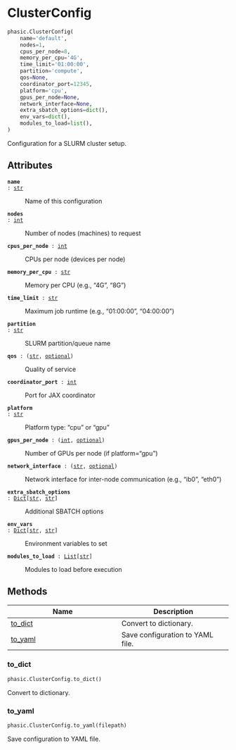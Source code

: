 # ClusterConfig { #phasic.ClusterConfig }

```python
phasic.ClusterConfig(
    name='default',
    nodes=1,
    cpus_per_node=8,
    memory_per_cpu='4G',
    time_limit='01:00:00',
    partition='compute',
    qos=None,
    coordinator_port=12345,
    platform='cpu',
    gpus_per_node=None,
    network_interface=None,
    extra_sbatch_options=dict(),
    env_vars=dict(),
    modules_to_load=list(),
)
```

Configuration for a SLURM cluster setup.

## Attributes {.doc-section .doc-section-attributes}

<code>[**name**]{.parameter-name} [:]{.parameter-annotation-sep} [[str](`str`)]{.parameter-annotation}</code>

:   Name of this configuration

<code>[**nodes**]{.parameter-name} [:]{.parameter-annotation-sep} [[int](`int`)]{.parameter-annotation}</code>

:   Number of nodes (machines) to request

<code>[**cpus_per_node**]{.parameter-name} [:]{.parameter-annotation-sep} [[int](`int`)]{.parameter-annotation}</code>

:   CPUs per node (devices per node)

<code>[**memory_per_cpu**]{.parameter-name} [:]{.parameter-annotation-sep} [[str](`str`)]{.parameter-annotation}</code>

:   Memory per CPU (e.g., "4G", "8G")

<code>[**time_limit**]{.parameter-name} [:]{.parameter-annotation-sep} [[str](`str`)]{.parameter-annotation}</code>

:   Maximum job runtime (e.g., "01:00:00", "04:00:00")

<code>[**partition**]{.parameter-name} [:]{.parameter-annotation-sep} [[str](`str`)]{.parameter-annotation}</code>

:   SLURM partition/queue name

<code>[**qos**]{.parameter-name} [:]{.parameter-annotation-sep} [([str](`str`), [optional](`optional`))]{.parameter-annotation}</code>

:   Quality of service

<code>[**coordinator_port**]{.parameter-name} [:]{.parameter-annotation-sep} [[int](`int`)]{.parameter-annotation}</code>

:   Port for JAX coordinator

<code>[**platform**]{.parameter-name} [:]{.parameter-annotation-sep} [[str](`str`)]{.parameter-annotation}</code>

:   Platform type: "cpu" or "gpu"

<code>[**gpus_per_node**]{.parameter-name} [:]{.parameter-annotation-sep} [([int](`int`), [optional](`optional`))]{.parameter-annotation}</code>

:   Number of GPUs per node (if platform="gpu")

<code>[**network_interface**]{.parameter-name} [:]{.parameter-annotation-sep} [([str](`str`), [optional](`optional`))]{.parameter-annotation}</code>

:   Network interface for inter-node communication (e.g., "ib0", "eth0")

<code>[**extra_sbatch_options**]{.parameter-name} [:]{.parameter-annotation-sep} [[Dict](`typing.Dict`)\[[str](`str`), [str](`str`)\]]{.parameter-annotation}</code>

:   Additional SBATCH options

<code>[**env_vars**]{.parameter-name} [:]{.parameter-annotation-sep} [[Dict](`typing.Dict`)\[[str](`str`), [str](`str`)\]]{.parameter-annotation}</code>

:   Environment variables to set

<code>[**modules_to_load**]{.parameter-name} [:]{.parameter-annotation-sep} [[List](`typing.List`)\[[str](`str`)\]]{.parameter-annotation}</code>

:   Modules to load before execution

## Methods

| Name | Description |
| --- | --- |
| [to_dict](#phasic.ClusterConfig.to_dict) | Convert to dictionary. |
| [to_yaml](#phasic.ClusterConfig.to_yaml) | Save configuration to YAML file. |

### to_dict { #phasic.ClusterConfig.to_dict }

```python
phasic.ClusterConfig.to_dict()
```

Convert to dictionary.

### to_yaml { #phasic.ClusterConfig.to_yaml }

```python
phasic.ClusterConfig.to_yaml(filepath)
```

Save configuration to YAML file.